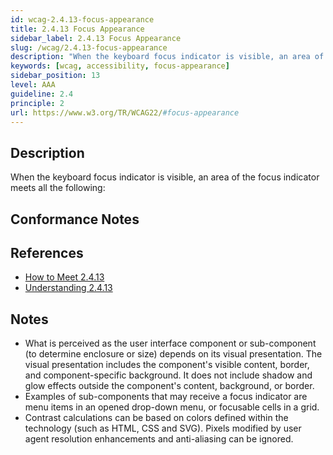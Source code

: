 ```yaml
---
id: wcag-2.4.13-focus-appearance
title: 2.4.13 Focus Appearance
sidebar_label: 2.4.13 Focus Appearance
slug: /wcag/2.4.13-focus-appearance
description: "When the keyboard focus indicator is visible, an area of the focus indicator meets all the following:"
keywords: [wcag, accessibility, focus-appearance]
sidebar_position: 13
level: AAA
guideline: 2.4
principle: 2
url: https://www.w3.org/TR/WCAG22/#focus-appearance
---
```

## Description

When the keyboard focus indicator is visible, an area of the focus indicator meets all the following:

## Conformance Notes

<Project name="ads">
  <Support></Support>
</Project>
<Project name="scix">
  <Support></Support>
</Project>

## References

- [How to Meet 2.4.13](https://www.w3.org/WAI/WCAG22/quickref/#focus-appearance)
- [Understanding 2.4.13](https://www.w3.org/WAI/WCAG22/Understanding/focus-appearance.html)

## Notes

- What is perceived as the user interface component or sub-component (to determine enclosure or size) depends on its visual presentation. The visual presentation includes the component's visible content, border, and component-specific background. It does not include shadow and glow effects outside the component's content, background, or border.
- Examples of sub-components that may receive a focus indicator are menu items in an opened drop-down menu, or focusable cells in a grid.
- Contrast calculations can be based on colors defined within the technology (such as HTML, CSS and SVG). Pixels modified by user agent resolution enhancements and anti-aliasing can be ignored.